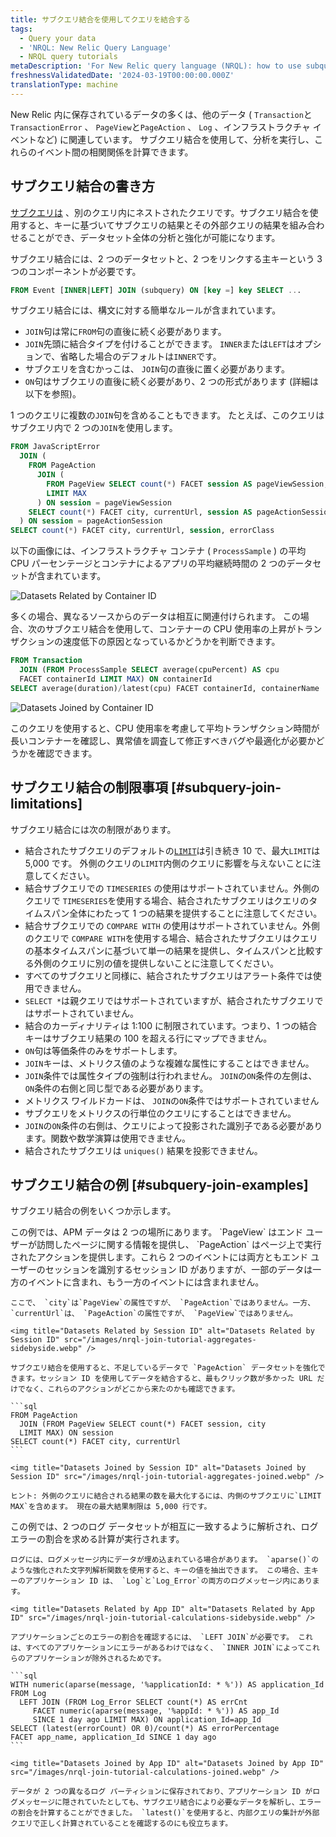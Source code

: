 ```yaml
---
title: サブクエリ結合を使用してクエリを結合する
tags:
  - Query your data
  - 'NRQL: New Relic Query Language'
  - NRQL query tutorials
metaDescription: 'For New Relic query language (NRQL): how to use subquery joins.'
freshnessValidatedDate: '2024-03-19T00:00:00.000Z'
translationType: machine
---
```


New Relic 内に保存されているデータの多くは、他のデータ ( `Transaction`と`TransactionError` 、 `PageView`と`PageAction` 、 `Log` 、インフラストラクチャ イベントなど) に関連しています。 サブクエリ結合を使用して、分析を実行し、これらのイベント間の相関関係を計算できます。

## サブクエリ結合の書き方

[サブクエリは](/docs/query-your-data/nrql-new-relic-query-language/get-started/subqueries-in-nrql) 、別のクエリ内にネストされたクエリです。サブクエリ結合を使用すると、キーに基づいてサブクエリの結果とその外部クエリの結果を組み合わせることができ、データセット全体の分析と強化が可能になります。

サブクエリ結合には、2 つのデータセットと、2 つをリンクする主キーという 3 つのコンポーネントが必要です。

```sql
FROM Event [INNER|LEFT] JOIN (subquery) ON [key =] key SELECT ...
```

サブクエリ結合には、構文に対する簡単なルールが含まれています。

* `JOIN`句は常に`FROM`句の直後に続く必要があります。
* `JOIN`先頭に結合タイプを付けることができます。 `INNER`または`LEFT`はオプションで、省略した場合のデフォルトは`INNER`です。
* サブクエリを含むかっこは、 `JOIN`句の直後に置く必要があります。
* `ON`句はサブクエリの直後に続く必要があり、2 つの形式があります (詳細は以下を参照)。

1 つのクエリに複数の`JOIN`句を含めることもできます。 たとえば、このクエリはサブクエリ内で 2 つの`JOIN`を使用します。

```sql
FROM JavaScriptError
  JOIN (
    FROM PageAction
      JOIN (
        FROM PageView SELECT count(*) FACET session AS pageViewSession, city
        LIMIT MAX
      ) ON session = pageViewSession
    SELECT count(*) FACET city, currentUrl, session AS pageActionSession
  ) ON session = pageActionSession
SELECT count(*) FACET city, currentUrl, session, errorClass
```

以下の画像には、インフラストラクチャ コンテナ ( `ProcessSample` ) の平均 CPU パーセンテージとコンテナによるアプリの平均継続時間の 2 つのデータセットが含まれています。

<img title="Datasets related by container ID" alt="Datasets Related by Container ID" src="/images/nrql-join-tutorial-rows-sidebyside.webp" />

多くの場合、異なるソースからのデータは相互に関連付けられます。 この場合、次のサブクエリ結合を使用して、コンテナーの CPU 使用率の上昇がトランザクションの速度低下の原因となっているかどうかを判断できます。

```sql
FROM Transaction
  JOIN (FROM ProcessSample SELECT average(cpuPercent) AS cpu
  FACET containerId LIMIT MAX) ON containerId
SELECT average(duration)/latest(cpu) FACET containerId, containerName
```

<img title="Datasets Joined by Container ID" alt="Datasets Joined by Container ID" src="/images/nrql-join-tutorial-rows-joined.webp" />

このクエリを使用すると、CPU 使用率を考慮して平均トランザクション時間が長いコンテナーを確認し、異常値を調査して修正すべきバグや最適化が必要かどうかを確認できます。

## サブクエリ結合の制限事項 [#subquery-join-limitations]

サブクエリ結合には次の制限があります。

* 結合されたサブクエリのデフォルトの[`LIMIT`](#sel-limit)は引き続き 10 で、最大`LIMIT`は 5,000 です。 外側のクエリの`LIMIT`内側のクエリに影響を与えないことに注意してください。
* 結合サブクエリでの `TIMESERIES` の使用はサポートされていません。外側のクエリで `TIMESERIES`を使用する場合、結合されたサブクエリはクエリのタイムスパン全体にわたって 1 つの結果を提供することに注意してください。
* 結合サブクエリでの `COMPARE WITH` の使用はサポートされていません。外側のクエリで `COMPARE WITH`を使用する場合、結合されたサブクエリはクエリの基本タイムスパンに基づいて単一の結果を提供し、タイムスパンと比較する外側のクエリに別の値を提供しないことに注意してください。
* すべてのサブクエリと同様に、結合されたサブクエリはアラート条件では使用できません。
* `SELECT *`は親クエリではサポートされていますが、結合されたサブクエリではサポートされていません。
* 結合のカーディナリティは 1:100 に制限されています。つまり、1 つの結合キーはサブクエリ結果の 100 を超える行にマップできません。
* `ON`句は等価条件のみをサポートします。
* `JOIN`キーは、メトリクス値のような複雑な属性にすることはできません。
* `JOIN`条件では属性タイプの強制は行われません。 `JOIN`の`ON`条件の左側は、 `ON`条件の右側と同じ型である必要があります。
* メトリクス ワイルドカードは、 `JOIN`の`ON`条件ではサポートされていません
* サブクエリをメトリクスの行単位のクエリにすることはできません。
* `JOIN`の`ON`条件の右側は、クエリによって投影された識別子である必要があります。関数や数学演算は使用できません。
* 結合されたサブクエリは `uniques()` 結果を投影できません。

## サブクエリ結合の例 [#subquery-join-examples]

サブクエリ結合の例をいくつか示します。

<CollapserGroup>
  <Collapser id="add-missing-data" title="不足しているデータを追加する">
    この例では、APM データは 2 つの場所にあります。 `PageView` はエンド ユーザーが訪問したページに関する情報を提供し、 `PageAction` はページ上で実行されたアクションを提供します。これら 2 つのイベントには両方ともエンド ユーザーのセッションを識別するセッション ID がありますが、一部のデータは一方のイベントに含まれ、もう一方のイベントには含まれません。

    ここで、 `city`は`PageView`の属性ですが、 `PageAction`ではありません。一方、 `currentUrl`は、 `PageAction`の属性ですが、 `PageView`ではありません。

    <img title="Datasets Related by Session ID" alt="Datasets Related by Session ID" src="/images/nrql-join-tutorial-aggregates-sidebyside.webp" />

    サブクエリ結合を使用すると、不足しているデータで `PageAction` データセットを強化できます。セッション ID を使用してデータを結合すると、最もクリック数が多かった URL だけでなく、これらのアクションがどこから来たのかも確認できます。

    ```sql
    FROM PageAction
      JOIN (FROM PageView SELECT count(*) FACET session, city
      LIMIT MAX) ON session
    SELECT count(*) FACET city, currentUrl
    ```

    <img title="Datasets Joined by Session ID" alt="Datasets Joined by Session ID" src="/images/nrql-join-tutorial-aggregates-joined.webp" />

    ヒント: 外側のクエリに結合される結果の数を最大化するには、内側のサブクエリに`LIMIT MAX`を含めます。 現在の最大結果制限は 5,000 行です。
  </Collapser>

  <Collapser id="calculations-across-datasets" title="データセット全体の計算">
    この例では、2 つのログ データセットが相互に一致するように解析され、ログ エラーの割合を求める計算が実行されます。

    ログには、ログメッセージ内にデータが埋め込まれている場合があります。 `aparse()`のような強化された文字列解析関数を使用すると、キーの値を抽出できます。 この場合、主キーのアプリケーション ID は、 `Log`と`Log_Error`の両方のログメッセージ内にあります。

    <img title="Datasets Related by App ID" alt="Datasets Related by App ID" src="/images/nrql-join-tutorial-calculations-sidebyside.webp" />

    アプリケーションごとのエラーの割合を確認するには、 `LEFT JOIN`が必要です。 これは、すべてのアプリケーションにエラーがあるわけではなく、 `INNER JOIN`によってこれらのアプリケーションが除外されるためです。

    ```sql
    WITH numeric(aparse(message, '%applicationId: * %')) AS application_Id
    FROM Log
      LEFT JOIN (FROM Log_Error SELECT count(*) AS errCnt
         FACET numeric(aparse(message, '%appId: * %')) AS app_Id
         SINCE 1 day ago LIMIT MAX) ON application_Id=app_Id
    SELECT (latest(errorCount) OR 0)/count(*) AS errorPercentage
    FACET app_name, application_Id SINCE 1 day ago
    ```

    <img title="Datasets Joined by App ID" alt="Datasets Joined by App ID" src="/images/nrql-join-tutorial-calculations-joined.webp" />

    データが 2 つの異なるログ パーティションに保存されており、アプリケーション ID がログメッセージに隠されていたとしても、サブクエリ結合により必要なデータを解析し、エラーの割合を計算することができました。 `latest()`を使用すると、内部クエリの集計が外部クエリで正しく計算されていることを確認するのにも役立ちます。
  </Collapser>
</CollapserGroup>